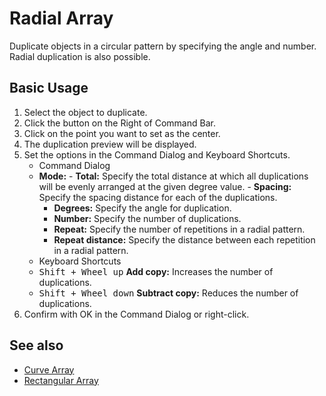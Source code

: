 
# Radial Array

<Reference shortcut="" command="Radial Array" button="Right of Command Bar"  buttonIcon='button-radial-array'/>

Duplicate objects in a circular pattern by specifying the angle and number. Radial duplication is also possible.

## Basic Usage

1. Select the object to duplicate.
2. Click the button <ButtonIcon type="button-radial-array" /> on the Right of Command Bar.
3. Click on the point you want to set as the center.
4. The duplication preview will be displayed.
5. Set the options in the Command Dialog and Keyboard Shortcuts.
   - <Kst>Command Dialog</Kst>
   - **Mode:**
         - **Total:** Specify the total distance at which all duplications will be evenly arranged at the given degree value. 
         - **Spacing:** Specify the spacing distance for each of the duplications.
      - **Degrees:** Specify the angle for duplication.
      - **Number:** Specify the number of duplications.
      - **Repeat:** Specify the number of repetitions in a radial pattern.
      - **Repeat distance:** Specify the distance between each repetition in a radial pattern.
   - <Kst>Keyboard Shortcuts</Kst>
   - <kbd>Shift + Wheel up</kbd> **Add copy:** Increases the number of duplications.
   - <kbd>Shift + Wheel down</kbd> **Subtract copy:** Reduces the number of duplications.   
6. Confirm with OK in the Command Dialog or right-click.

<VideoPlayer fileName="radial-array"/>

## See also
- [Curve Array](curve-array)
- [Rectangular Array](rectangular-array)